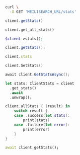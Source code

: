 <CodeGroup>

```bash cURL
curl \
  -X GET 'MEILISEARCH_URL/stats'
```


```javascript JS
client.getStats()
```


```python Python
client.get_all_stats()
```


```php PHP
$client->stats();
```


```java Java
client.getStats();
```


```ruby Ruby
client.stats
```


```go Go
client.GetStats()
```


```csharp C#
await client.GetStatsAsync();
```


```rust Rust
let stats: ClientStats = client
  .get_stats()
  .await
  .unwrap();
```


```swift Swift
client.allStats { (result) in
    switch result {
    case .success(let stats):
        print(stats)
    case .failure(let error):
        print(error)
    }
}
```


```dart Dart
await client.getStats();
```

</CodeGroup>